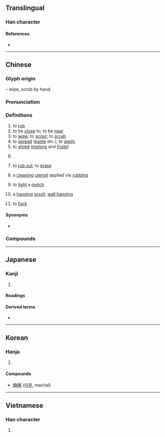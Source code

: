 {{character info}}
==Translingual==

===Han character===
{{Han char|rn=64|rad=手|as=14|sn=17|four=53091|canj=QJBF|ids=⿰扌察}}

====References====
* {{Han ref|kx=0460.090|dkj=12862|dj=0808.290|hdz=31977.030|uh=64E6|ud=25830|bh=C0BF|bd=49343}}

----

==Chinese==
{{zh-forms|ss=𰓣}}

===Glyph origin===
{{Han etym}}
{{Han compound|手|alt1=扌|t1=hand|察|ls=psc|c1=s|c2=p}} – wipe, scrub by hand.

===Pronunciation===
{{zh-pron
|m=cā
|m-s=ca2
|c=caat3
|ca=LL-Q9186-Justinrleung-擦.wav
|mn=chhat/chhoah/tw:chhak
|mn_note=chhat - literary; chhoah - vernacular
|mn-t=cag4
|ma=y
|cat=v
}}

===Definitions===
{{zh-hanzi}}

# to [[rub]]
# to be [[close]] to; to be [[near]]
# to [[wipe]]; to [[scour]]; to [[scrub]]
# to [[spread]] ([[paste]] etc.); to [[apply]]
# to [[shred]] ([[melon]]s and [[fruit]]s)
# {{lb|zh|slang|euphemistic}} {{zh-alt-form|肏|to [[fuck]]}}
# {{lb|zh|Hokkien}} to [[rub out]]; to [[erase]]
# {{lb|zh|Hokkien}} a [[cleaning]] [[utensil]] applied via [[rubbing]] {{gl|such as [[rubber]] [[eraser]]s or [[shoe polish]]}}
# {{lb|zh|Taiwanese|_|Hokkien}} to [[light]] a [[match]]
# {{lb|zh|Taiwanese|_|Hokkien}} a [[hanging]] [[scroll]]; [[wall hanging]] {{q|a scroll that unrolls vertically for hanging on a wall}}
# {{lb|zh|Philippines|_|Hokkien|vulgar}} to [[fuck]]

====Synonyms====
* {{s|to wipe}}
{{zh-dial}}
{{zh-syn-saurus|擦抹}}

===Compounds===
{{zh-der|摩擦|擦拭|擦乾|擦洗|磨擦|擦掉|擦亮|擦傷|擦子|擦鞋|可擦寫|喉擦音|塞擦音|挨擦|挨肩擦膀|揩擦|摩拳擦掌|摩擦力|摩擦拋光|摩擦樁|摩擦阻力|摩擦音|擦一餐|擦亮眼睛|擦寫|擦字膠|擦屁股|擦抹|擦掠|擦擦筆|擦槍走火|擦棒球|擦油|擦澡|擦牙|擦碗布|擦紙膠|擦網球|擦肩而過|擦背|擦腚紙|擦藥|擦菜板|擦身而過|擦邊球|擦錯鞋|擦鞋墊|擦鞋狗|擦音|擦餐勁|擦黑兒|板擦|板擦兒|橡皮擦|滑動摩擦|滾動摩擦|牙擦|牙擦擦|破擦音|破裂摩擦音|粉擦|黑板擦|齦擦音|擦邊|擦邊兒|擦布|擦痕|擦磨|擦破|嘶擦音|擦拳摩掌|擦眼抹淚|擦脂抹粉|擦音化|擦化|塞擦化}}

{{zh-cat|Beginning}}

----

==Japanese==

===Kanji===
{{ja-kanji|grade=c|rs=手14}}

# {{rfdef|ja|sort=手14}}

====Readings====
{{ja-readings
|goon=さち
|kanon=さつ
|kun=す-る, す-れる, さす-る
}}

====Derived terms====
* {{ja-r|靴%擦れ|くつ%ずれ}}

----

==Korean==

===Hanja===
{{ko-hanja|hangeul=[[찰]]|eumhun=|rv=chal|mr=ch'al|y=chal}}

# {{rfdef|ko|sort=手14}}

====Compounds====
* [[麻擦]] ([[마찰]], machal)

----

==Vietnamese==

===Han character===
{{vi-readings|reading=sát, xát, xớt|rs=手14}}

# {{rfdef|vi|sort=手14}}
